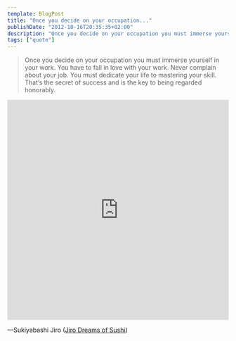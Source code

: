 ```yaml
---
template: BlogPost
title: "Once you decide on your occupation..."
publishDate: "2012-10-16T20:35:35+02:00"
description: "Once you decide on your occupation you must immerse yourself in your work. You have to fall in love with your work."
tags: ["quote"]
---
```


> Once you decide on your occupation you must immerse yourself in your work.
> You have to fall in love with your work. Never complain about your job. You must dedicate your life to mastering your skill.
> That’s the secret of success and is the key to being regarded honorably.

<iframe src="https://player.vimeo.com/video/36319857" width="100%" height="500" frameborder="0" webkitallowfullscreen mozallowfullscreen allowfullscreen></iframe>

—Sukiyabashi Jiro ([Jiro Dreams of Sushi](https://vimeo.com/36319857))
